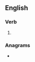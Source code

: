 ==English==

===Verb===
{{head|en|verb form}}

# {{en-third-person singular of|displace}}

===Anagrams===
* {{anagrams|en|slipcased}}